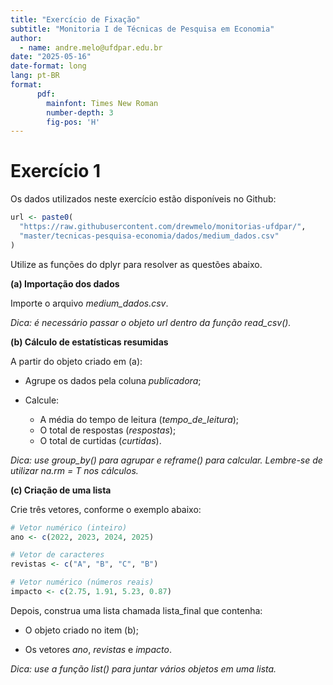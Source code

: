 ```yaml
---
title: "Exercício de Fixação"
subtitle: "Monitoria I de Técnicas de Pesquisa em Economia"
author:
  - name: andre.melo@ufdpar.edu.br
date: "2025-05-16"
date-format: long
lang: pt-BR
format: 
      pdf:
        mainfont: Times New Roman
        number-depth: 3
        fig-pos: 'H'
---
```


# Exercício 1

Os dados utilizados neste exercício estão disponíveis no Github:

```r
url <- paste0(
  "https://raw.githubusercontent.com/drewmelo/monitorias-ufdpar/",
  "master/tecnicas-pesquisa-economia/dados/medium_dados.csv"
)
```

Utilize as funções do dplyr para resolver as questões abaixo.

**(a)  Importação dos dados**

Importe o arquivo *medium_dados.csv*.

*Dica: é necessário passar o objeto url dentro da função read_csv().*

**(b) Cálculo de estatísticas resumidas**

A partir do objeto criado em (a):

- Agrupe os dados pela coluna *publicadora*;

- Calcule:
   - A média do tempo de leitura (*tempo_de_leitura*);
   - O total de respostas (*respostas*);
   - O total de curtidas (*curtidas*).

*Dica: use group_by() para agrupar e reframe() para calcular. Lembre-se de utilizar na.rm = T nos cálculos.*

**(c) Criação de uma lista**

Crie três vetores, conforme o exemplo abaixo:

```r
# Vetor numérico (inteiro)
ano <- c(2022, 2023, 2024, 2025)

# Vetor de caracteres
revistas <- c("A", "B", "C", "B")

# Vetor numérico (números reais)
impacto <- c(2.75, 1.91, 5.23, 0.87)
```

Depois, construa uma lista chamada lista_final que contenha:

- O objeto criado no item (b);

- Os vetores *ano*, *revistas* e *impacto*.

*Dica: use a função list() para juntar vários objetos em uma lista.*